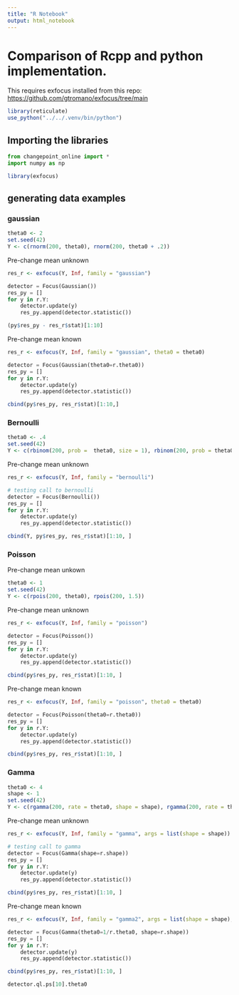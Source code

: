 ```yaml
---
title: "R Notebook"
output: html_notebook
---
```


# Comparison of Rcpp and python implementation.

This requires exfocus installed from this repo: <https://github.com/gtromano/exfocus/tree/main>

```r
library(reticulate)
use_python("../../.venv/bin/python")
```

## Importing the libraries

```python
from changepoint_online import *
import numpy as np
```

```r
library(exfocus)
```

## generating data examples

### gaussian

```r
theta0 <- 2
set.seed(42)
Y <- c(rnorm(200, theta0), rnorm(200, theta0 + .2))
```

Pre-change mean unknown

```r
res_r <- exfocus(Y, Inf, family = "gaussian")
```

```python
detector = Focus(Gaussian())
res_py = []
for y in r.Y:
    detector.update(y)
    res_py.append(detector.statistic())
```

```r
(py$res_py - res_r$stat)[1:10]
```

Pre-change mean known

```r
res_r <- exfocus(Y, Inf, family = "gaussian", theta0 = theta0)
```

```python
detector = Focus(Gaussian(theta0=r.theta0))
res_py = []
for y in r.Y:
    detector.update(y)
    res_py.append(detector.statistic())
```

```r
cbind(py$res_py, res_r$stat)[1:10,]
```
### Bernoulli

```r
theta0 <- .4
set.seed(42)
Y <- c(rbinom(200, prob =  theta0, size = 1), rbinom(200, prob = theta0 + .3, size = 1))
```

Pre-change mean unknown

```r
res_r <- exfocus(Y, Inf, family = "bernoulli")
```

```python
# testing call to bernoulli
detector = Focus(Bernoulli())
res_py = []
for y in r.Y:
    detector.update(y)
    res_py.append(detector.statistic())
```

```r
cbind(Y, py$res_py, res_r$stat)[1:10, ]
```
### Poisson

Pre-change mean unkown

```r
theta0 <- 1
set.seed(42)
Y <- c(rpois(200, theta0), rpois(200, 1.5))
```

Pre-change mean unknown

```r
res_r <- exfocus(Y, Inf, family = "poisson")
```

```python
detector = Focus(Poisson())
res_py = []
for y in r.Y:
    detector.update(y)
    res_py.append(detector.statistic())
```

```r
cbind(py$res_py, res_r$stat)[1:10, ]
```

Pre-change mean known

```r
res_r <- exfocus(Y, Inf, family = "poisson", theta0 = theta0)
```

```python
detector = Focus(Poisson(theta0=r.theta0))
res_py = []
for y in r.Y:
    detector.update(y)
    res_py.append(detector.statistic())
```

```r
cbind(py$res_py, res_r$stat)[1:10, ]
```

### Gamma

```r
theta0 <- 4
shape <- 1
set.seed(42)
Y <- c(rgamma(200, rate = theta0, shape = shape), rgamma(200, rate = theta0 + 1, shape = shape))
```

Pre-change mean unknown

```r
res_r <- exfocus(Y, Inf, family = "gamma", args = list(shape = shape))
```

```python
# testing call to gamma
detector = Focus(Gamma(shape=r.shape))
res_py = []
for y in r.Y:
    detector.update(y)
    res_py.append(detector.statistic())
```

```r
cbind(py$res_py, res_r$stat)[1:10, ]
```

Pre-change mean known

```r
res_r <- exfocus(Y, Inf, family = "gamma2", args = list(shape = shape), theta0 = 1/theta0)
```

```python
detector = Focus(Gamma(theta0=1/r.theta0, shape=r.shape))
res_py = []
for y in r.Y:
    detector.update(y)
    res_py.append(detector.statistic())
```

```r
cbind(py$res_py, res_r$stat)[1:10, ]
```

```python
detector.ql.ps[10].theta0
```
